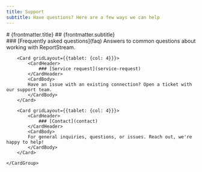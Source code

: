 ```yaml
---
title: Support
subtitle: Have questions? Here are a few ways we can help
---
```

<div className="rs-hero__index">
    # {frontmatter.title}
    ## {frontmatter.subtitle}
</div>

<nav aria-label="intra-navigation">
    <CardGroup>
        <Card gridLayout={{tablet: {col: 4}}}>
            <CardHeader>
                ### [Frequently asked questions](faq)
            </CardHeader>
            <CardBody>
            Answers to common questions about working with ReportStream.
            </CardBody>
        </Card>

        <Card gridLayout={{tablet: {col: 4}}}>
            <CardHeader>
                ### [Service request](service-request)
            </CardHeader>
            <CardBody>
            Have an issue with an existing connection? Open a ticket with our support team.
            </CardBody>
        </Card>

        <Card gridLayout={{tablet: {col: 4}}}>
            <CardHeader>
                ### [Contact](contact)
            </CardHeader>
            <CardBody>
            For general inquiries, questions, or issues. Reach out, we're happy to help!
            </CardBody>
        </Card>

    </CardGroup>
</nav>